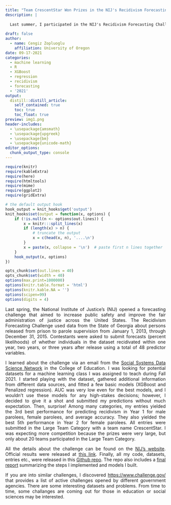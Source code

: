 ---
title: "Team CrescentStar Won Prizes in the NIJ's Recidivism Forecasting Challenge"
description: |
  
  Last summer, I participated in the NIJ's Recidivism Forecasting Challenge. Surprisingly, the predictions I submitted won some prizes in certain categories. 
  
draft: false
author:
  - name: Cengiz Zopluoglu
    affiliation: University of Oregon
date: 09-17-2021
categories:
  - machine learning
  - R
  - XGBoost
  - regression
  - recidivism
  - forecasting
  - '2021'
output:
  distill::distill_article:
    self_contained: true
    toc: true
    toc_float: true
preview: img1.png
header-includes:
  - \usepackage{amsmath} 
  - \usepackage{upgreek}
  - \usepackage{bm}
  - \usepackage{unicode-math}
editor_options: 
  chunk_output_type: console
---


<style>

body {
text-align: justify}

</style>

```{r echo = FALSE, eval=TRUE, message=FALSE, warning=FALSE}
require(knitr)
require(kableExtra)
require(here)
require(htmltools)
require(mime)
require(ggplot2)
require(gridExtra)

# the default output hook
hook_output = knit_hooks$get('output')
knit_hooks$set(output = function(x, options) {
    if (!is.null(n <- options$out.lines)) {
        x = knitr:::split_lines(x)
        if (length(x) > n) {
            # truncate the output
            x = c(head(x, n), '....\n')
        }
        x = paste(x, collapse = '\n')  # paste first n lines together
    }
    hook_output(x, options)
})

opts_chunk$set(out.lines = 40)
opts_chunk$set(width = 40)
options(max.print=1000000)
options(knitr.table.format = 'html') 
options(knitr.kable.NA = '')
options(scipen=99)
options(digits = 4)
```


Last spring, the National Institute of Justice's (NIJ) opened a forecasting challenge that aimed to increase public safety and improve the fair administration of justice across the United States. The Recidivism Forecasting Challenge used data from the State of Georgia about persons released from prison to parole supervision from January 1, 2013, through December 31, 2015. Contestants were asked to submit forecasts (percent likelihoods) of whether individuals in the dataset recidivated within one year, two years, or three years after release using a total of 48 predictor variables.

I learned about the challenge via an email from the [Social Systems Data Science Network](https://blogs.uoregon.edu/sdsnetwork/) in the College of Education. I was looking for potential datasets for a machine learning class I was assigned to teach during Fall 2021. I started playing with the dataset, gathered additional information from different data sources, and fitted a few basic models (XGBoost and Penalized regression). AUC was very low even for the best models, and I wouldn't use these models for any high-stakes decisions; however, I decided to give it a shot and submitted my predictions without much expectation. Then, surprise! Among many categories, my entries yielded the 3rd best performance for predicting recidivism in Year 1 for male parolees, female parolees, and average accuracy. They also yielded the best 5th performance in Year 2 for female parolees. All entries were submitted in the Large Team Category with a team name CrescentStar. I was expecting more competition because the prizes were very large, but only about 20 teams participated in the Large Team Category.

All the details about the challenge can be found on the [NIJ's website](https://nij.ojp.gov/funding/recidivism-forecasting-challenge). Official results were released at [this link](https://nij.ojp.gov/funding/recidivism-forecasting-challenge-results). Finally, all my code, datasets, entries etc., were released in this [Github repo](https://github.com/czopluoglu/nij-competition). The repo also includes a [final report](https://github.com/czopluoglu/nij-competition/blob/main/report/Final%20Report_draft.docx?raw=true) summarizing the steps I implemented and models I built.

If you are into similar challenges, I discovered [https://www.challenge.gov/](https://www.challenge.gov/) that provides a list of active challenges opened by different government agencies. There are some interesting datasets and problems. From time to time, some challanges are coming out for those in education or social sciences may be interested.




